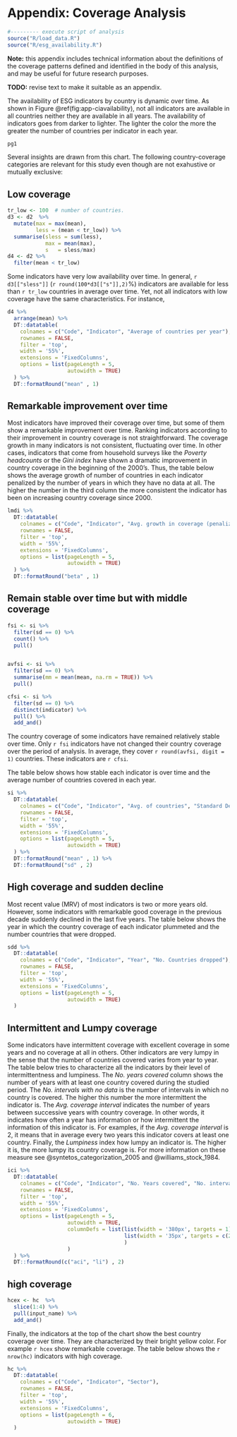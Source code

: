 # Appendix: Coverage Analysis

```r
#--------- execute script of analysis
source("R/load_data.R")
source("R/esg_availability.R")
```

**Note:** this appendix includes technical information about the definitions of the coverage patterns
defined and identified in the body of this analysis, and may be useful for future research purposes.

**TODO:** revise text to make it suitable as an appendix.

The availability of ESG indicators by country is dynamic over time. As shown in Figure \@ref(fig:app-ciavailability), not all indicators are available in all countries neither they are available in all years. The availability of indicators goes from darker to lighter. The lighter the color the more the greater the number of countries per indicator in each year.  

```r
pg1
```

Several insights are drawn from this chart. The following country-coverage categories are relevant for this study even though are not exahustive or mutually exclusive:

## Low coverage

```r
tr_low <- 100  # number of countries. 
d3 <- d2  %>%
  mutate(max = max(mean),
         less = (mean < tr_low)) %>%
  summarise(sless = sum(less),
            max = mean(max),
            s   = sless/max)
d4 <- d2 %>% 
  filter(mean < tr_low)


```

Some indicators have very low availability over time. In general, `r d3[["sless"]]` (`r round(100*d3[["s"]],2)`%) indicators are available for less than `r tr_low` countries in average over time. Yet, not all indicators with low coverage have the same characteristics. For instance, 

```r
d4 %>% 
  arrange(mean) %>% 
  DT::datatable(
    colnames = c("Code", "Indicator", "Average of countries per year"),
    rownames = FALSE,
    filter = 'top', 
    width = '55%', 
    extensions = 'FixedColumns',
    options = list(pageLength = 5, 
                   autowidth = TRUE)
  ) %>% 
  DT::formatRound("mean" , 1)

```


## Remarkable improvement over time

Most indicators have improved their coverage over time, but some of them show a remarkable improvement over time. Ranking indicators according to their improvement in country coverage is not straightforward. The coverage growth in many indicators is not consistent, fluctuating over time. In other cases, indicators that come from household surveys like the _Poverty headcounts_ or the _Gini index_ have shown a dramatic improvement in country coverage in the beginning of the 2000's. Thus, the table below shows the average growth of number of countries in each indicator penalized by the number of years in which they have no data at all. The higher the number in the third column the more consistent the indicator has been on increasing country coverage since 2000.

```r
lmdi %>% 
  DT::datatable(
    colnames = c("Code", "Indicator", "Avg. growth in coverage (penalized)", "No. of years with data"),
    rownames = FALSE,
    filter = 'top', 
    width = '55%', 
    extensions = 'FixedColumns',
    options = list(pageLength = 5, 
                   autowidth = TRUE)
  ) %>% 
  DT::formatRound("beta" , 1)
```



## Remain stable over time but with middle coverage

```r
fsi <- si %>% 
  filter(sd == 0) %>% 
  count() %>% 
  pull()


avfsi <- si %>% 
  filter(sd == 0) %>% 
  summarise(mm = mean(mean, na.rm = TRUE)) %>% 
  pull()

cfsi <- si %>% 
  filter(sd == 0) %>% 
  distinct(indicator) %>% 
  pull() %>% 
  add_and()

```

The country coverage of some indicators have remained relatively stable over time. Only `r fsi` indicators have not changed their country coverage over the period of analysis. In average, they cover `r round(avfsi, digit = 1)` countries.  These indicators are `r cfsi`. 

The table below shows how stable each indicator is over time and the average number of countries covered in each year.  

```r
si %>% 
  DT::datatable(
    colnames = c("Code", "Indicator", "Avg. of countries", "Standard Dev."),
    rownames = FALSE,
    filter = 'top', 
    width = '55%', 
    extensions = 'FixedColumns',
    options = list(pageLength = 5, 
                   autowidth = TRUE)
  ) %>% 
  DT::formatRound("mean" , 1) %>% 
  DT::formatRound("sd" , 2) 
```

## High coverage and sudden decline

Most recent value (MRV) of most indicators is two or more years old. However, some indicators with remarkable good coverage in the previous decade suddenly declined in the last five years. The table below shows the year in which the country coverage of each indicator plummeted and the number countries that were dropped. 

```r
sdd %>% 
  DT::datatable(
    colnames = c("Code", "Indicator", "Year", "No. Countries dropped"),
    rownames = FALSE,
    filter = 'top', 
    width = '55%', 
    extensions = 'FixedColumns',
    options = list(pageLength = 5, 
                   autowidth = TRUE)
  ) 
```

## Intermittent and Lumpy coverage
Some indicators have intermittent coverage with excellent coverage in some years and no coverage at all in others. Other indicators are very lumpy in the sense that the number of countries covered varies from year to year. The table below tries to characterize all the indicators by their level of intermittentness and lumpiness. The *No. years covered* column shows the number of years with at least one country covered during the studied period. The *No. intervals with  no data* is the number of intervals in which no country is covered. The higher this number the more intermittent the indicator is. The *Avg. coverage interval*  indicates the number of years between successive years with country coverage. In other words, it indicates how often a year has information  or how intermittent the information of this indicator is. For examples, if the *Avg. coverage interval* is 2, it means that in average every two years this indicator covers at least one country. Finally, the *Lumpiness* index how lumpy an indicator is. The higher it is, the more lumpy its country coverage is. For more information on these measure see @syntetos_categorization_2005 and @williams_stock_1984. 

```r
ici %>% 
  DT::datatable(
    colnames = c("Code", "Indicator", "No. Years covered", "No. intervals with no data (intermittentness)", "Avg. coverage interval", "Lumpiness index"),
    rownames = FALSE,
    filter = 'top', 
    width = '55%', 
    extensions = 'FixedColumns',
    options = list(pageLength = 5,
                   autowidth = TRUE,
                   columnDefs = list(list(width = '380px', targets = 1),
                                     list(width = '35px', targets = c(2:5))
                                     )
                   )
  ) %>% 
  DT::formatRound(c("aci", "li") , 2) 

```

## high coverage 

```r
hcex <- hc  %>% 
  slice(1:4) %>% 
  pull(input_name) %>% 
  add_and()
```


Finally, the indicators at the top of the chart show the best country coverage over time. They are characterized by their bright yellow color. For example `r hcex` show remarkable coverage. The table below shows the `r nrow(hc)` indicators with high coverage.


```r
hc %>% 
  DT::datatable(
    colnames = c("Code", "Indicator", "Sector"),
    rownames = FALSE,
    filter = 'top', 
    width = '55%', 
    extensions = 'FixedColumns',
    options = list(pageLength = 6, 
                   autowidth = TRUE)
  ) 
```


